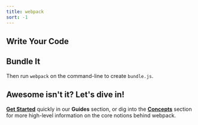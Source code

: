```yaml
---
title: webpack
sort: -1
---
```



## Write Your Code

<div className="splash__wrap">
  <div className="splash__left">
    <FirstLeft />
  </div>
  <div className="splash__right">
    <FirstRigth />
  </div>
</div>

## Bundle It

<div className="splash__wrap">
  <div className="splash__left">
    <SecondLeft />
  </div>
  <div className="splash__right">
    <SecondRight />
  </div>
</div>

Then run `webpack` on the command-line to create `bundle.js`.

## Awesome isn't it? Let's dive in!

**[Get Started](/guides/getting-started)** quickly in our **Guides** section, or dig into the **[Concepts](/concepts)** section for more high-level information on the core notions behind webpack.
